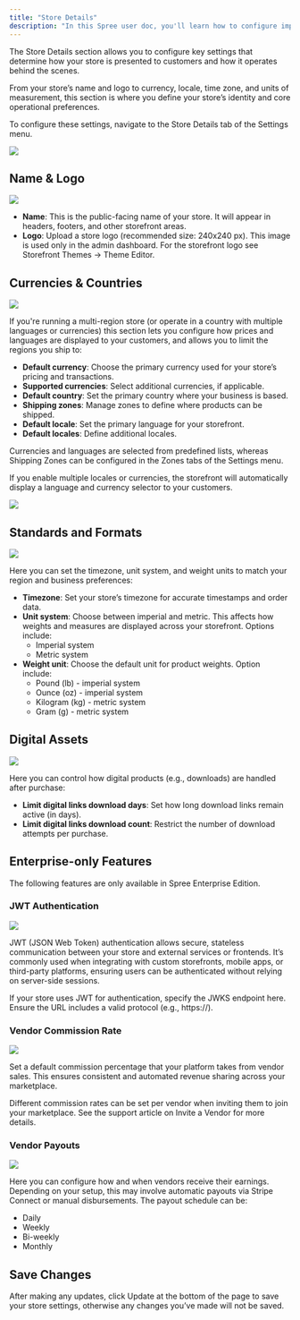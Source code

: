 ```yaml
---
title: "Store Details"
description: "In this Spree user doc, you'll learn how to configure important store settings."
---
```


The Store Details section allows you to configure key settings that determine how your store is presented to customers and how it operates behind the scenes. 

From your store’s name and logo to currency, locale, time zone, and units of measurement, this section is where you define your store’s identity and core operational preferences.

To configure these settings, navigate to the Store Details tab of the Settings menu.

<img src="/docs/images/user/settings/store-details/1.StoreDetails.png" />

## Name & Logo

<img src="/docs/images/user/settings/store-details/2.NameandLogo.png" />

- **Name**: This is the public-facing name of your store. It will appear in headers, footers, and other storefront areas.
- **Logo**: Upload a store logo (recommended size: 240x240 px). This image is used only in the admin dashboard. For the storefront logo see Storefront Themes → Theme Editor.

## Currencies & Countries

<img src="/docs/images/user/settings/store-details/3.CurrenciesandCountries.png" />

If you're running a multi-region store (or operate in a country with multiple languages or currencies) this section lets you configure how prices and languages are displayed to your customers, and allows you to limit the regions you ship to:

- **Default currency**: Choose the primary currency used for your store’s pricing and transactions.
- **Supported currencies**: Select additional currencies, if applicable.
- **Default country**: Set the primary country where your business is based.
- **Shipping zones**: Manage zones to define where products can be shipped.
- **Default locale**: Set the primary language for your storefront.
- **Default locales**: Define additional locales.

<Note>Currencies and languages are selected from predefined lists, whereas Shipping Zones can be configured in the Zones tabs of the Settings menu.</Note>

If you enable multiple locales or currencies, the storefront will automatically display a language and currency selector to your customers.

<img src="/docs/images/user/settings/store-details/4.Languageandcurrencyselector.png" />

## Standards and Formats

<img src="/docs/images/user/settings/store-details/5.StandardsandFormats.png" />

Here you can set the timezone, unit system, and weight units to match your region and business preferences:

- **Timezone**: Set your store’s timezone for accurate timestamps and order data.
- **Unit system**: Choose between imperial and metric. This affects how weights and measures are displayed across your storefront. Options include:
  - Imperial system
  - Metric system
- **Weight unit**: Choose the default unit for product weights. Option include:
  - Pound (lb) - imperial system
  - Ounce (oz) - imperial system
  - Kilogram (kg) - metric system
  - Gram (g) - metric system

## Digital Assets

<img src="/docs/images/user/settings/store-details/6.DigitalAssets.png" />

Here you can control how digital products (e.g., downloads) are handled after purchase:

- **Limit digital links download days**: Set how long download links remain active (in days).
- **Limit digital links download count**: Restrict the number of download attempts per purchase.

## Enterprise-only Features

<Warning>The following features are only available in Spree Enterprise Edition.</Warning>

### JWT Authentication

<img src="/docs/images/user/settings/store-details/7.JWTAuthentication.png" />

JWT (JSON Web Token) authentication allows secure, stateless communication between your store and external services or frontends. It’s commonly used when integrating with custom storefronts, mobile apps, or third-party platforms, ensuring users can be authenticated without relying on server-side sessions.

If your store uses JWT for authentication, specify the JWKS endpoint here. Ensure the URL includes a valid protocol (e.g., https://).

### Vendor Commission Rate

<img src="/docs/images/user/settings/store-details/8.VendorCommissionRates.png" />

Set a default commission percentage that your platform takes from vendor sales. This ensures consistent and automated revenue sharing across your marketplace.

Different commission rates can be set per vendor when inviting them to join your marketplace. See the support article on Invite a Vendor for more details.

### Vendor Payouts

<img src="/docs/images/user/settings/store-details/9.VendorPayouts.png" />

Here you can configure how and when vendors receive their earnings. Depending on your setup, this may involve automatic payouts via Stripe Connect or manual disbursements. The payout schedule can be:

- Daily
- Weekly
- Bi-weekly
- Monthly

## Save Changes

After making any updates, click Update at the bottom of the page to save your store settings, otherwise any changes you’ve made will not be saved.